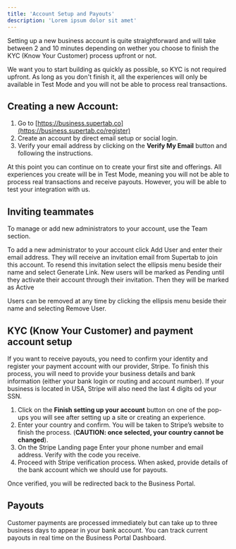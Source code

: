 ```yaml
---
title: 'Account Setup and Payouts'
description: 'Lorem ipsum dolor sit amet'
---
```


Setting up a new business account is quite straightforward and will take between 2 and 10 minutes depending on wether you choose to finish the KYC (Know Your Customer) process upfront or not.  

We want you to start building as quickly as possible, so KYC is not required upfront. As long as you don't finish it, all the experiences will only be available in Test Mode and you will not be able to process real transactions. 


## Creating a new Account:
1) Go to [https://business.supertab.co](https://business.supertab.co/register)
2) Create an account by direct email setup or social login. 
3) Verify your email address by clicking on the **Verify My Email** button and following the instructions.

At this point you can continue on to create your first site and offerings. All experiences you create will be in Test Mode, meaning you will not be able to process real transactions and receive payouts. However, you will be able to test your integration with us.

## Inviting teammates 
To manage or add new administrators to your account, use the Team section.

To add a new administrator to your account click Add User and enter their email address. They will receive an invitation email from Supertab to join this account. 
To resend this invitation select the ellipsis menu beside their name and select Generate Link. 
New users will be marked as Pending until they activate their account through their invitation. Then they will be marked as Active

Users can be removed at any time by clicking the ellipsis menu beside their name and selecting Remove User.

## KYC (Know Your Customer) and payment account setup
If you want to receive payouts, you need to confirm your identity and register your payment account with our provider, Stripe.
To finish this process, you will need to provide your business details and bank information (either your bank login or routing and account number). If your business is located in USA, Stripe will also need the last 4 digits od your SSN. 
1) Click on the **Finish setting up your account** button on one of the pop-ups you will see after setting up a site or creating an experience. 
2) Enter your country and confirm. You will be taken to Stripe’s website to finish the process. (**CAUTION: once selected, your country cannot be changed**).
3) On the Stripe Landing page Enter your phone number and email address. Verify with the code you receive. 
4) Proceed with Stripe verification process. When asked, provide details of the bank account which we should use for payouts.

Once verified, you will be redirected back to the Business Portal.
 
## Payouts
Customer payments are processed immediately but can take up to three business days to appear in your bank account. You can track current payouts in real time on the Business Portal Dashboard. 